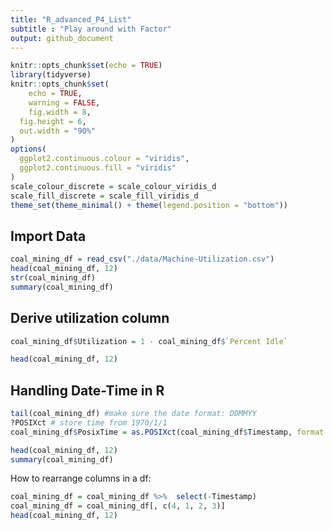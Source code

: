```yaml
---
title: "R_advanced_P4_List"
subtitle : "Play around with Factor"
output: github_document
---
```


```r
knitr::opts_chunk$set(echo = TRUE)
library(tidyverse)
knitr::opts_chunk$set(
	echo = TRUE,
	warning = FALSE,
	fig.width = 8, 
  fig.height = 6,
  out.width = "90%"
)
options(
  ggplot2.continuous.colour = "viridis",
  ggplot2.continuous.fill = "viridis"
)
scale_colour_discrete = scale_colour_viridis_d
scale_fill_discrete = scale_fill_viridis_d
theme_set(theme_minimal() + theme(legend.position = "bottom"))
```

## Import Data

```r
coal_mining_df = read_csv("./data/Machine-Utilization.csv")
head(coal_mining_df, 12)
str(coal_mining_df)
summary(coal_mining_df)
```

## Derive utilization column

```r
coal_mining_df$Utilization = 1 - coal_mining_df$`Percent Idle`

head(coal_mining_df, 12)
```

## Handling Date-Time in R

```r
tail(coal_mining_df) #make sure the date format: DDMMYY
?POSIXct # store time from 1970/1/1
coal_mining_df$PosixTime = as.POSIXct(coal_mining_df$Timestamp, format = "%d/%m/%Y %H:%M")

head(coal_mining_df, 12)
summary(coal_mining_df)
```
How to rearrange columns in a df:

```r
coal_mining_df = coal_mining_df %>%  select(-Timestamp)
coal_mining_df = coal_mining_df[, c(4, 1, 2, 3)]
head(coal_mining_df, 12)
```

